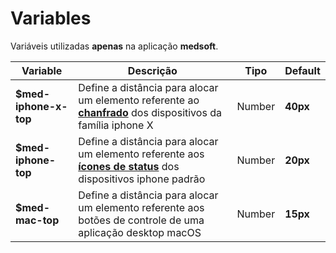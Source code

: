 
<Meta title="medsoft/variables" />

# Variables

Variáveis utilizadas **apenas** na aplicação **medsoft**.

| Variable            | Descrição                                                                                                                                                  | Tipo   | Default  |
| ------------------- | ---------------------------------------------------------------------------------------------------------------------------------------------------------- | ------ | -------- |
| **$med-iphone-x-top** | Define a distância para alocar um elemento referente ao **[chanfrado](https://support.apple.com/en-ca/HT207354)** dos dispositivos da família iphone X   | Number | **40px** |
| **$med-iphone-top**   | Define a distância para alocar um elemento referente aos **[ícones de status](https://support.apple.com/en-ca/HT207354)** dos dispositivos iphone padrão | Number | **20px** |
| **$med-mac-top**      | Define a distância para alocar um elemento referente aos botões de controle de uma aplicação desktop macOS                                               | Number | **15px** |
